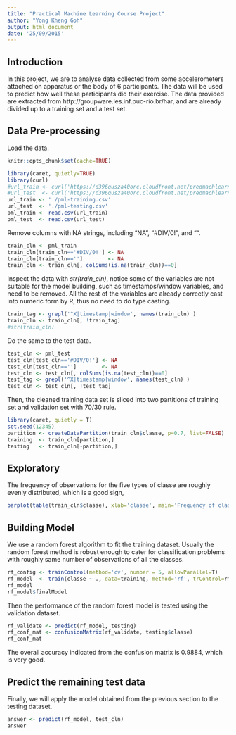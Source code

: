 ```yaml
---
title: "Practical Machine Learning Course Project"
author: "Yong Kheng Goh"
output: html_document
date: '25/09/2015'
---
```


## Introduction
In this project, we are to analyse data collected from some accelerometers attached on apparatus or the body of 6 participants. The data will be used to predict how well these participants did their exercise. The data provided are extracted from  http://groupware.les.inf.puc-rio.br/har, and are already divided up to a training set and a test set.

## Data Pre-processing
Load the data.
```r
knitr::opts_chunk$set(cache=TRUE)
```
```r
library(caret, quietly=TRUE)
library(curl)
#url_train <- curl('https://d396qusza40orc.cloudfront.net/predmachlearn/pml-training.csv')
#url_test  <- curl('https://d396qusza40orc.cloudfront.net/predmachlearn/pml-testing.csv')
url_train <- './pml-training.csv'
url_test  <- './pml-testing.csv'
pml_train <- read.csv(url_train)
pml_test  <- read.csv(url_test)
```

Remove columns with NA strings, including "NA", "#DIV/0!", and "".
```r
train_cln <- pml_train
train_cln[train_cln=='#DIV/0!'] <- NA
train_cln[train_cln=='']        <- NA
train_cln <- train_cln[, colSums(is.na(train_cln))==0]
```


Inspect the data with *str(train_cln)*, notice some of the variables are not suitable for the model building, such as timestamps/window variables, and need to be removed. All the rest of the variables are already correctly cast into numeric form by R, thus no need to do type casting.
```r
train_tag <- grepl('^X|timestamp|window', names(train_cln) )
train_cln <- train_cln[, !train_tag]
#str(train_cln)
```

Do the same to the test data.
```r
test_cln <- pml_test
test_cln[test_cln=='#DIV/0!'] <- NA
test_cln[test_cln=='']        <- NA
test_cln <- test_cln[, colSums(is.na(test_cln))==0]
test_tag <- grepl('^X|timestamp|window', names(test_cln) )
test_cln <- test_cln[, !test_tag]
```

Then, the cleaned training data set is sliced into two partitions of training set and validation set with 70/30 rule.
```r
library(caret, quietly = T)
set.seed(12345)
partition <- createDataPartition(train_cln$classe, p=0.7, list=FALSE)
training  <- train_cln[partition,]
testing   <- train_cln[-partition,]
```

## Exploratory
The frequency of observations for the five types of classe are roughly evenly distributed, which is a good sign,
```r
barplot(table(train_cln$classe), xlab='classe', main='Frequency of classe in training set')
```

## Building Model
We use a random forest algorithm to fit the training dataset. Usually the random forest method is robust enough to cater for classification problems with roughly same number of observations of all the classes.

```r
rf_config <- trainControl(method='cv', number = 5, allowParallel=T)
rf_model  <- train(classe ~ ., data=training, method='rf', trControl=rf_config)
rf_model
rf_model$finalModel
```

Then the performance of the random forest model is tested using the validation dataset.
```r
rf_validate <- predict(rf_model, testing)
rf_conf_mat <- confusionMatrix(rf_validate, testing$classe)
rf_conf_mat
```

The overall accuracy indicated from the confusion matrix is 0.9884, which is very good.

## Predict the remaining test data
Finally, we will apply the model obtained from the previous section to the testing dataset.
```r
answer <- predict(rf_model, test_cln)
answer
```
